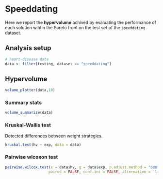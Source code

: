 # Speeddating

Here we report the **hypervolume** achived by evaluating the performance of each solution wihtin the Pareto front on the test set of the `speeddating` dataset.

## Analysis setup

```r
# heart-disease data
data <- filter(testing, dataset == "speeddating")
```

## Hypervolume

```r
volume_plotter(data,10)
```

### Summary stats

```r
volume_summarize(data)
```

### Kruskal-Wallis test

Detected differences between weight strategies.

```r
kruskal.test(hv ~ exp, data = data)
```

### Pairwise wlcoxon test

```r
pairwise.wilcox.test(x = data$hv, g = data$exp, p.adjust.method = "bonferroni",
                    paired = FALSE, conf.int = FALSE, alternative = 'l')
```